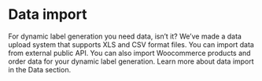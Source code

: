 # Data import
For dynamic label generation you need data, isn’t it? We’ve made a data upload system that supports XLS and CSV format files. You can import data from external public API. You can also import Woocommerce products and order data for your dynamic label generation. Learn more about data import in the Data section.